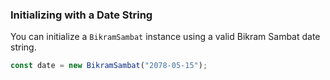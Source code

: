 ### Initializing with a Date String

You can initialize a `BikramSambat` instance using a valid Bikram Sambat date string.

```jsx
const date = new BikramSambat("2078-05-15");
```
